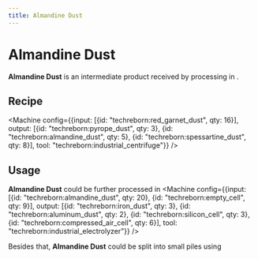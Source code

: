 ```yaml
---
title: Almandine Dust
---
```


<ItemImage file="almandine_dust" alt="Almandine Dust" size="200" />

# Almandine Dust

**Almandine Dust** is an intermediate product received by processing <McItem slug="techreborn:red_garnet_dust"/> in <McItem slug="techreborn:industrial_centrifuge"/>.

## Recipe

<CraftingTable recipe="input techreborn:small_pile_of_almandine_dust techreborn:small_pile_of_almandine_dust air input techreborn:small_pile_of_almandine_dust techreborn:small_pile_of_almandine_dust air input air air air output techreborn:almandine_dust"/>

<Machine config={{input: [{id: "techreborn:red_garnet_dust", qty: 16}], output: [{id: "techreborn:pyrope_dust", qty: 3}, {id: "techreborn:almandine_dust", qty: 5}, {id: "techreborn:spessartine_dust", qty: 8}], tool: "techreborn:industrial_centrifuge"}} />

## Usage

**Almandine Dust** could be further processed in <Machine config={{input: [{id: "techreborn:almandine_dust", qty: 20}, {id: "techreborn:empty_cell", qty: 9}], output: [{id: "techreborn:iron_dust", qty: 3}, {id: "techreborn:aluminum_dust", qty: 2}, {id: "techreborn:silicon_cell", qty: 3}, {id: "techreborn:compressed_air_cell", qty: 6}], tool: "techreborn:industrial_electrolyzer"}} />

Besides that, **Almandine Dust** could be split into small piles using <McItem slug="minecraft:crafting_table"/>  
<CraftingTable recipe="input air air air input air techreborn:almandine_dust air input air air air output techreborn:small_pile_of_almandine_dust,4"/>
